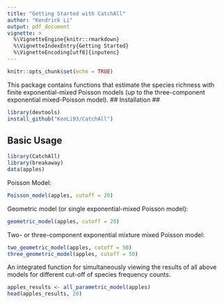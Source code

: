 ```yaml
---
title: "Getting Started with CatchAll"
author: "Kendrick Li"
output: pdf_document
vignette: >
  %\VignetteEngine{knitr::rmarkdown}
  %\VignetteIndexEntry{Getting Started}
  %\VignetteEncoding[utf8]{inputenc}
---
```


```r
knitr::opts_chunk$set(echo = TRUE)
```


This package contains functions that estimate the species richness with finite exponential-mixed Poisson models (up to the three-component exponential mixed-Poisson model).
## Installation ##


```r
library(devtools)
install_github("KenLi93/CatchAll")

```

## Basic Usage ##


```r
library(CatchAll)
library(breakaway)
data(apples)
```

Poisson Model:
```r
Poisson_model(apples, cutoff = 20)
```

Geometric model (or single exponential-mixed Poisson model):
```r
geometric_model(apples, cutoff = 20)
```

Two- or three-component exponential mixture mixed Poisson model:
```r
two_geometric_model(apples, cutoff = 50)
three_geometric_model(apples, cutoff = 50)
```

An integrated function for simultaneously viewing the results of all 
above models for different cut-off of species frequency counts.

```r
apples_results <- all_parametric_model(apples)
head(apples_results, 20)
```
